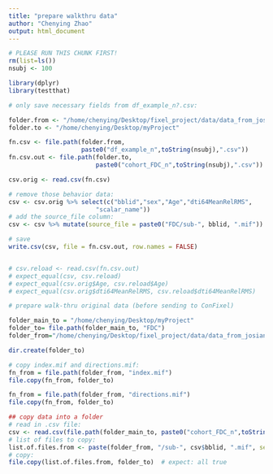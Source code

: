 ```yaml
---
title: "prepare walkthru data"
author: "Chenying Zhao"
output: html_document
---
```

```r
# PLEASE RUN THIS CHUNK FIRST!
rm(list=ls())
nsubj <- 100

library(dplyr)
library(testthat)

```


```r
# only save necessary fields from df_example_n?.csv:

folder.from <- "/home/chenying/Desktop/fixel_project/data/data_from_josiane/"
folder.to <- "/home/chenying/Desktop/myProject"

fn.csv <- file.path(folder.from, 
                    paste0("df_example_n",toString(nsubj),".csv"))
fn.csv.out <- file.path(folder.to, 
                        paste0("cohort_FDC_n",toString(nsubj),".csv"))

csv.orig <- read.csv(fn.csv)

# remove those behavior data:
csv <- csv.orig %>% select(c("bblid","sex","Age","dti64MeanRelRMS",
                        "scalar_name"))
# add the source_file column:
csv <- csv %>% mutate(source_file = paste0("FDC/sub-", bblid, ".mif"))

# save
write.csv(csv, file = fn.csv.out, row.names = FALSE)


# csv.reload <- read.csv(fn.csv.out)
# expect_equal(csv, csv.reload)
# expect_equal(csv.orig$Age, csv.reload$Age)
# expect_equal(csv.orig$dti64MeanRelRMS, csv.reload$dti64MeanRelRMS)
```


```r
# prepare walk-thru original data (before sending to ConFixel)

folder_main_to = "/home/chenying/Desktop/myProject"
folder_to= file.path(folder_main_to, "FDC")
folder_from="/home/chenying/Desktop/fixel_project/data/data_from_josiane/FDC/fdc_10_smoothed_10fwhm_new"

dir.create(folder_to)

# copy index.mif and directions.mif:
fn_from = file.path(folder_from, "index.mif")
file.copy(fn_from, folder_to)

fn_from = file.path(folder_from, "directions.mif")
file.copy(fn_from, folder_to)

## copy data into a folder
# read in .csv file:
csv <- read.csv(file.path(folder_main_to, paste0("cohort_FDC_n",toString(nsubj),".csv")))
# list of files to copy:
list.of.files.from <- paste(folder_from, "/sub-", csv$bblid, ".mif", sep="")
# copy:
file.copy(list.of.files.from, folder_to)  # expect: all true

```